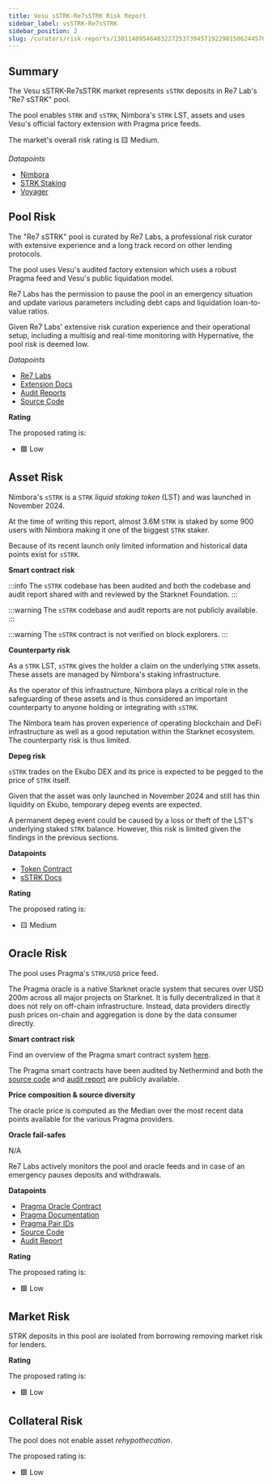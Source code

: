 ```yaml
---
title: Vesu sSTRK-Re7sSTRK Risk Report
sidebar_label: vsSTRK-Re7sSTRK
sidebar_position: 2
slug: /curators/risk-reports/1301140954640322725373945719229815062445705809076381949099585786202465661889/sstrk
---
```




## Summary

The Vesu sSTRK-Re7sSTRK market represents `sSTRK` deposits in Re7 Lab's "Re7 sSTRK" pool.

The pool enables `STRK` and `sSTRK`, Nimbora's `STRK` LST, assets and uses Vesu's official factory extension with Pragma price feeds.

The market's overall risk rating is 🟨 Medium.

*Datapoints*

- [Nimbora](https://app.nimbora.io/stake/)
- [STRK Staking](https://dashboard.endur.fi/)
- [Voyager](https://voyager.online/contract/0x0356f304b154d29d2a8fe22f1cb9107a9b564a733cf6b4cc47fd121ac1af90c9)


## Pool Risk

The "Re7 sSTRK" pool is curated by Re7 Labs, a professional risk curator with extensive experience and a long track record on other lending protocols.

The pool uses Vesu's audited factory extension which uses a robust Pragma feed and Vesu's public liquidation model.

Re7 Labs has the permission to pause the pool in an emergency situation and update various parameters including debt caps and liquidation loan-to-value ratios. 

Given Re7 Labs' extensive risk curation experience and their operational setup, including a multisig and real-time monitoring with Hypernative, the pool risk is deemed low.

*Datapoints*

- [Re7 Labs](https://re7.capital)
- [Extension Docs](https://docs.vesu.xyz/)
- [Audit Reports](https://github.com/vesuxyz/security)
- [Source Code](https://github.com/vesuxyz/vesu-v1/blob/main/src/extension/default_extension_po.cairo)

**Rating**

The proposed rating is:

- 🟩 Low


## Asset Risk

Nimbora's `sSTRK` is a `STRK` *liquid staking token* (LST) and was launched in November 2024.

At the time of writing this report, almost 3.6M `STRK` is staked by some 900 users with Nimbora making it one of the biggest `STRK` staker.

Because of its recent launch only limited information and historical data points exist for `sSTRK`.


**Smart contract risk**

:::info
The `sSTRK` codebase has been audited and both the codebase and audit report shared with and reviewed by the Starknet Foundation.
:::

:::warning
The `sSTRK` codebase and audit reports are not publicly available.
:::

:::warning
The `sSTRK` contract is not verified on block explorers.
:::

**Counterparty risk**

As a `STRK` LST, `sSTRK` gives the holder a claim on the underlying `STRK` assets. These assets are managed by Nimbora's staking infrastructure.

As the operator of this infrastructure, Nimbora plays a critical role in the safeguarding of these assets and is thus considered an important counterparty to anyone holding or integrating with `sSTRK`.

The Nimbora team has proven experience of operating blockchain and DeFi infrastructure as well as a good reputation within the Starknet ecosystem. The counterparty risk is thus limited.

**Depeg risk**

`sSTRK` trades on the Ekubo DEX and its price is expected to be pegged to the price of `STRK` itself.

Given that the asset was only launched in November 2024 and still has thin liquidity on Ekubo, temporary depeg events are expected.

A permanent depeg event could be caused by a loss or theft of the LST's underlying staked `STRK` balance. However, this risk is limited given the findings in the previous sections.

**Datapoints**

- [Token Contract](https://voyager.online/contract/0x0356f304b154d29d2a8fe22f1cb9107a9b564a733cf6b4cc47fd121ac1af90c9)
- [sSTRK Docs](https://docs.nimbora.io/docs/concepts/products/stake/sstrk)

**Rating**

The proposed rating is:

- 🟨 Medium


## Oracle Risk

The pool uses Pragma's `STRK/USD` price feed.

The Pragma oracle is a native Starknet oracle system that secures over USD 200m across all major projects on Starknet.
It is fully decentralized in that it does not rely on off-chain infrastructure. Instead, data providers directly push prices on-chain and aggregation is done by the data consumer directly.

**Smart contract risk**

Find an overview of the Pragma smart contract system [here](https://github.com/Astraly-Labs/pragma-oracle?tab=readme-ov-file#overview).

The Pragma smart contracts have been audited by Nethermind and both the [source code](https://github.com/Astraly-Labs/pragma-oracle) and [audit report](https://github.com/astraly-labs/pragma-oracle/tree/main/audits) are publicly available.

**Price composition & source diversity**

The oracle price is computed as the Median over the most recent data points available for the various Pragma providers.

**Oracle fail-safes**

N/A

Re7 Labs actively monitors the pool and oracle feeds and in case of an emergency pauses deposits and withdrawals.

**Datapoints**

- [Pragma Oracle Contract](https://voyager.online/contract/0x02a85bd616f912537c50a49a4076db02c00b29b2cdc8a197ce92ed1837fa875b)
- [Pragma Documentation](https://docs.pragma.build/Resources/Cairo%201/data-feeds/consuming-data)
- [Pragma Pair IDs](https://docs.pragma.build/Resources/Cairo%201/data-feeds/supported-assets)
- [Source Code](https://github.com/Astraly-Labs/pragma-oracle)
- [Audit Report](https://github.com/astraly-labs/pragma-oracle/tree/main/audits)

**Rating**

The proposed rating is:

- 🟩 Low


## Market Risk

STRK deposits in this pool are isolated from borrowing removing market risk for lenders.

**Rating**

The proposed rating is:

- 🟩 Low


## Collateral Risk

The pool does not enable asset *rehypothecation*.

The proposed rating is:

- 🟩 Low